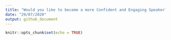 ```yaml
---
title: "Would you like to become a more Confident and Engaging Speaker?"
date: "29/07/2020"
output: github_document
---
```


```r
knitr::opts_chunk$set(echo = TRUE)
```
